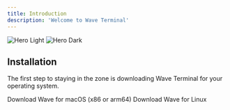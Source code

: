 ```yaml
---
title: Introduction
description: 'Welcome to Wave Terminal'
---
```


<img
  className="block dark:hidden"
  src="/logo/wave-logo_horizontal-coloronwhite.svg"
  alt="Hero Light"
/>
<img
  className="hidden dark:block"
  src="/logo/wave-logo_horizontal-coloronblack.svg"
  alt="Hero Dark"
/>

## Installation

The first step to staying in the zone is downloading Wave Terminal for your operating system. 

<CardGroup cols={2}>
  <Card
    title="MacOS"
    icon="apple"
    href="https://www.commandline.dev/download"
  >
    Download Wave for macOS (x86 or arm64)
  </Card>
  <Card
    title="Linux"
    icon="linux"
    href="https://www.commandline.dev/download"
  >
    Download Wave for Linux
  </Card>
</CardGroup>

